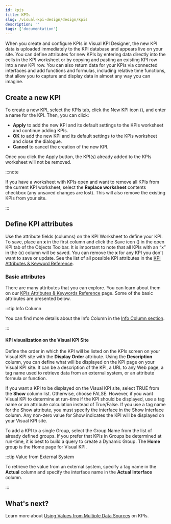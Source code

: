 ```yaml
---
id: kpis
title: KPIs
slug: /visual-kpi-design/design/kpis
description: ''
tags: ['documentation']
---
```



When you create and configure KPIs in Visual KPI Designer, the new KPI data is uploaded immediately to the KPI database and appears live on your site. You can define attributes for new KPIs by entering data directly into the cells in the KPI worksheet or by copying and pasting an existing KPI row into a new KPI row. You can also return data for your KPIs via connected interfaces and add functions and formulas, including relative time functions, that allow you to capture and display data in almost any way you can imagine.

<StylizedImage
  imgURL="img/working-kpis/kpis-worksheet.png"
  alt="KPIs Worksheet"
/>

## Create a new KPI

To create a new KPI, select the KPIs tab, click the New KPI icon (<PngFont name='new28' />), and enter a name for the KPI. Then, you can click:
- **Apply** to add the new KPI and its default settings to the KPIs worksheet and continue adding KPIs.
- **OK** to add the new KPI and its default settings to the KPIs worksheet and close the dialogue.
- **Cancel** to cancel the creation of the new KPI.

Once you click the Apply button, the KPI(s) already added to the KPIs worksheet will not be removed.

:::note 

If you have a worksheet with KPIs open and want to remove all KPIs from the current KPI worksheet, select the **Replace worksheet** contents checkbox (any unsaved changes are lost). This will also remove the existing KPIs from your site.

:::

## Define KPI attributes

Use the attribute fields (columns) on the KPI Worksheet to define your KPI. To save, place an **x** in the first column and click the Save icon (<PngFont name='save28' />) in the open KPI tab of the Objects Toolbar. It is important to note that all KPIs with an “x” in the (x) column will be saved. You can remove the **x** for any KPI you don't want to save or update. See the list of all possible KPI attributes in the [KPI Attributes & Keyword Reference](/docs/reference/visual-kpi-designer/attributes-and-keywords/kpis).

### Basic attributes

There are many attributes that you can explore. You can learn about them on our [KPIs Attributes & Keywords Reference](/docs/reference/visual-kpi-designer/attributes-and-keywords/kpis) page. Some of the basic attributes are presented below.

:::tip Info Column

You can find more details about the Info Column in the [Info Column section](/docs/visual-kpi-design/design/overview#info-column).

:::

#### KPI visualization on the Visual KPI Site

Define the order in which the KPI will be listed on the KPIs screen on your Visual KPI site with the **Display Order** attribute. Using the **Description** column, you can define what will be displayed on the KPI page on your Visual KPI site. It can be a description of the KPI, a URL to any Web page, a tag name used to retrieve data from an external system, or an attribute formula or function.

If you want a KPI to be displayed on the Visual KPI site, select TRUE from the **Show** column list. Otherwise, choose FALSE. However, if you want Visual KPI to determine at run-time if the KPI should be displayed, use a tag name or an attribute calculation instead of True/False. If you use a tag name for the Show attribute, you must specify the interface in the Show Interface column. Any non-zero value for Show indicates the KPI will be displayed on your Visual KPI site.

To add a KPI to a single Group, select the Group Name from the list of already defined groups. If you prefer that KPIs in Groups be determined at run-time, it is best to build a query to create a Dynamic Group. The **Home** group is the Home page for Visual KPI.

:::tip Value from External System

To retrieve the value from an external system, specify a tag name in the **Actual** column and specify the interface name in the **Actual Interface** column.

:::

## What's next?

Learn more about [Using Values from Multiple Data Sources](/docs/visual-kpi-design/design/kpis/kpis-sources) on KPIs.